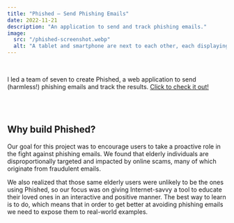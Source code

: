 ```yaml
---
title: "Phished – Send Phishing Emails"
date: 2022-11-21
description: "An application to send and track phishing emails."
image:
  src: "/phished-screenshot.webp"
  alt: "A tablet and smartphone are next to each other, each displaying a screenshot from the Phished website. The Phished logo, a fish with an envelope for a body, is displayed on the right with the Phished wordmark."
---
```



<Technologies
  emoji="📟"
  type="tech"
  string="Technologies used: Next.js, Firebase, Nodemailer, NextAuth, Mantine,
  Handlebars.js, Chart.js"
/>

<br />

I led a team of seven to create Phished, a web application to send (harmless!) phishing emails and track the results. [Click to check it out!](https://phished.up.railway.app/)

<br />
<br />

## Why build Phished?

Our goal for this project was to encourage users to take a proactive role in the fight against phishing emails. We found that elderly individuals are disproportionally targeted and impacted by online scams, many of which originate from fraudulent emails.

We also realized that those same elderly users were unlikely to be the ones using Phished, so our focus was on giving Internet-savvy a tool to educate their loved ones in an interactive and positive manner. The best way to learn is to do, which means that in order to get better at avoiding phishing emails we need to expose them to real-world examples.
